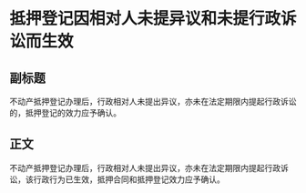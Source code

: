 # 抵押登记因相对人未提异议和未提行政诉讼而生效
## 副标题
不动产抵押登记办理后，行政相对人未提出异议，亦未在法定期限内提起行政诉讼的，抵押登记的效力应予确认。
## 正文
不动产抵押登记办理后，行政相对人未提出异议，亦未在法定期限内提起行政诉讼，该行政行为已生效，抵押合同和抵押登记效力应予确认。